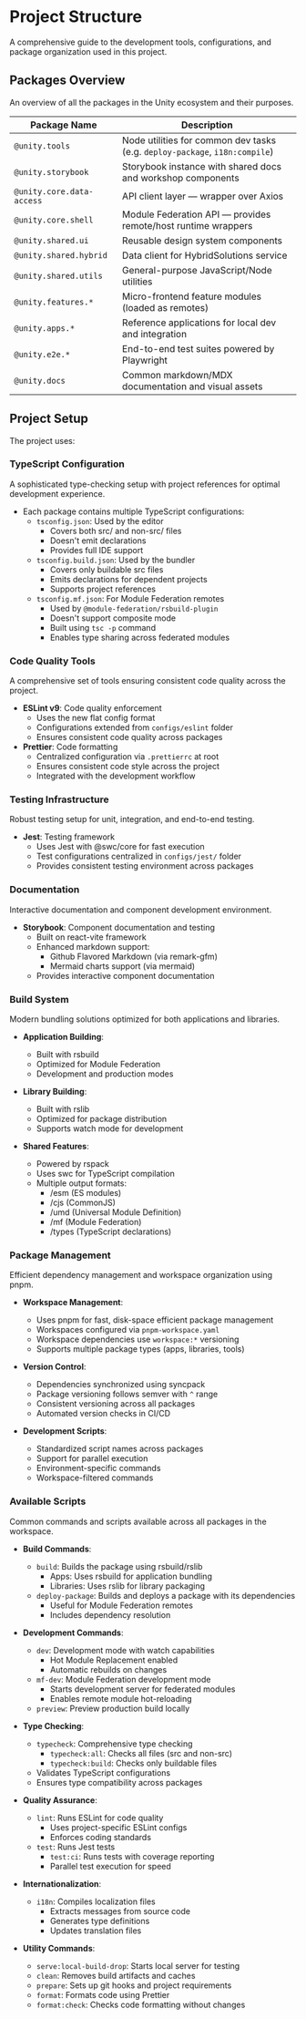 
<Meta title="Overview/Project Structure" />

# Project Structure

A comprehensive guide to the development tools, configurations, and package organization used in this project.

## Packages Overview

An overview of all the packages in the Unity ecosystem and their purposes.

| Package Name              | Description                                                                 |
| ------------------------- | --------------------------------------------------------------------------- |
| `@unity.tools`            | Node utilities for common dev tasks (e.g. `deploy-package`, `i18n:compile`) |
| `@unity.storybook`        | Storybook instance with shared docs and workshop components                 |
| `@unity.core.data-access` | API client layer — wrapper over Axios                                       |
| `@unity.core.shell`       | Module Federation API — provides remote/host runtime wrappers               |
| `@unity.shared.ui`        | Reusable design system components                                           |
| `@unity.shared.hybrid`    | Data client for HybridSolutions service                                     |
| `@unity.shared.utils`     | General-purpose JavaScript/Node utilities                                   |
| `@unity.features.*`       | Micro-frontend feature modules (loaded as remotes)                          |
| `@unity.apps.*`           | Reference applications for local dev and integration                        |
| `@unity.e2e.*`            | End-to-end test suites powered by Playwright                                |
| `@unity.docs`             | Common markdown/MDX documentation and visual assets                         |

## Project Setup

The project uses:

### TypeScript Configuration

A sophisticated type-checking setup with project references for optimal development experience.

- Each package contains multiple TypeScript configurations:
    - `tsconfig.json`: Used by the editor
        - Covers both src/ and non-src/ files
        - Doesn't emit declarations
        - Provides full IDE support
    - `tsconfig.build.json`: Used by the bundler
        - Covers only buildable src files
        - Emits declarations for dependent projects
        - Supports project references
    - `tsconfig.mf.json`: For Module Federation remotes
        - Used by `@module-federation/rsbuild-plugin`
        - Doesn't support composite mode
        - Built using `tsc -p` command
        - Enables type sharing across federated modules

### Code Quality Tools

A comprehensive set of tools ensuring consistent code quality across the project.

- **ESLint v9**: Code quality enforcement
    - Uses the new flat config format
    - Configurations extended from `configs/eslint` folder
    - Ensures consistent code quality across packages
- **Prettier**: Code formatting
    - Centralized configuration via `.prettierrc` at root
    - Ensures consistent code style across the project
    - Integrated with the development workflow

### Testing Infrastructure

Robust testing setup for unit, integration, and end-to-end testing.

- **Jest**: Testing framework
    - Uses Jest with @swc/core for fast execution
    - Test configurations centralized in `configs/jest/` folder
    - Provides consistent testing environment across packages

### Documentation

Interactive documentation and component development environment.

- **Storybook**: Component documentation and testing
    - Built on react-vite framework
    - Enhanced markdown support:
        - Github Flavored Markdown (via remark-gfm)
        - Mermaid charts support (via mermaid)
    - Provides interactive component documentation

### Build System

Modern bundling solutions optimized for both applications and libraries.

- **Application Building**:

    - Built with rsbuild
    - Optimized for Module Federation
    - Development and production modes

- **Library Building**:

    - Built with rslib
    - Optimized for package distribution
    - Supports watch mode for development

- **Shared Features**:
    - Powered by rspack
    - Uses swc for TypeScript compilation
    - Multiple output formats:
        - /esm (ES modules)
        - /cjs (CommonJS)
        - /umd (Universal Module Definition)
        - /mf (Module Federation)
        - /types (TypeScript declarations)

### Package Management

Efficient dependency management and workspace organization using pnpm.

- **Workspace Management**:

    - Uses pnpm for fast, disk-space efficient package management
    - Workspaces configured via `pnpm-workspace.yaml`
    - Workspace dependencies use `workspace:*` versioning
    - Supports multiple package types (apps, libraries, tools)

- **Version Control**:

    - Dependencies synchronized using syncpack
    - Package versioning follows semver with `^` range
    - Consistent versioning across all packages
    - Automated version checks in CI/CD

- **Development Scripts**:
    - Standardized script names across packages
    - Support for parallel execution
    - Environment-specific commands
    - Workspace-filtered commands

### Available Scripts

Common commands and scripts available across all packages in the workspace.

- **Build Commands**:

    - `build`: Builds the package using rsbuild/rslib
        - Apps: Uses rsbuild for application bundling
        - Libraries: Uses rslib for library packaging
    - `deploy-package`: Builds and deploys a package with its dependencies
        - Useful for Module Federation remotes
        - Includes dependency resolution

- **Development Commands**:

    - `dev`: Development mode with watch capabilities
        - Hot Module Replacement enabled
        - Automatic rebuilds on changes
    - `mf-dev`: Module Federation development mode
        - Starts development server for federated modules
        - Enables remote module hot-reloading
    - `preview`: Preview production build locally

- **Type Checking**:

    - `typecheck`: Comprehensive type checking
        - `typecheck:all`: Checks all files (src and non-src)
        - `typecheck:build`: Checks only buildable files
    - Validates TypeScript configurations
    - Ensures type compatibility across packages

- **Quality Assurance**:

    - `lint`: Runs ESLint for code quality
        - Uses project-specific ESLint configs
        - Enforces coding standards
    - `test`: Runs Jest tests
        - `test:ci`: Runs tests with coverage reporting
        - Parallel test execution for speed

- **Internationalization**:

    - `i18n`: Compiles localization files
        - Extracts messages from source code
        - Generates type definitions
        - Updates translation files

- **Utility Commands**:
    - `serve:local-build-drop`: Starts local server for testing
    - `clean`: Removes build artifacts and caches
    - `prepare`: Sets up git hooks and project requirements
    - `format`: Formats code using Prettier
    - `format:check`: Checks code formatting without changes
